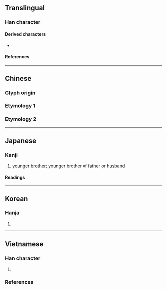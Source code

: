 {{character info}}
==Translingual==

===Han character===
{{Han char|rn=42|rad=小|as=03|sn=6|four=21901|canj=XYMF,YMF|ids=⿱上小}}

====Derived characters====
* {{l|mul|[[㑐]], [[𠱙]], [[𡜔]], [[𣐹]], [[𧧌]], [[𨀚]], [[𬫐]], [[䦊]], [[𩐡]], [[鮛]], [[叔]], [[𡬧]], [[敊]], [[𭣬]], [[𧠪]], [[𩒛]], [[𪀖]]([[𫛧]]), [[𠈒]], [[𡧯]], [[茮]], [[戚]]}}

====References====
{{Han ref|kx=0297.050|dkj=07483|dj=0591.070|hdz=10562.100|uh=5C17}}

----

==Chinese==

===Glyph origin===
{{Han etym}}

===Etymology 1===
{{zh-see|菽|v}}

===Etymology 2===
{{zh-see|叔|o}}

----

==Japanese==

===Kanji===
{{ja-kanji|grade=|rs=小03}}

# {{lb|ja|archaic}} [[younger brother]]; younger brother of [[father]] or [[husband]]

====Readings====
{{ja-readings
|on=しゅく
|kun=まめ
}}

----

==Korean==

===Hanja===
{{ko-hanja/new|숙}}

# {{rfdef|ko|sort=小03}}

----

==Vietnamese==

===Han character===
{{vi-readings|rs=小03
|hanviet=thúc-gdhn
}}

# {{rfdef|vi|sort=小03}}

===References===
<references/>